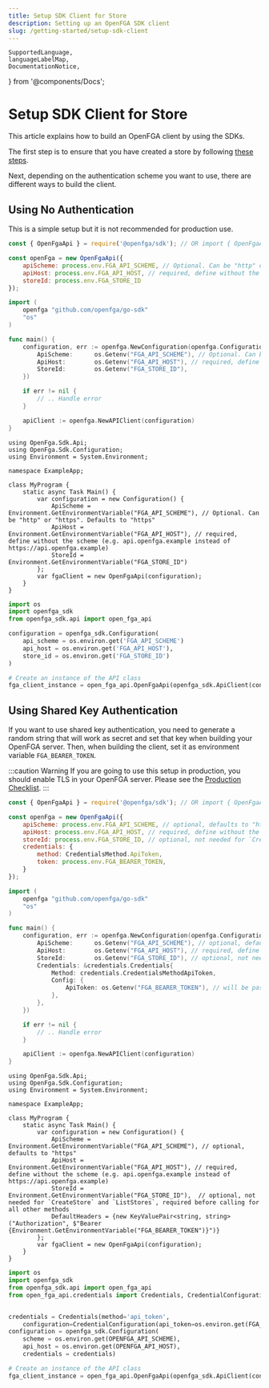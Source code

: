 ```yaml
---
title: Setup SDK Client for Store
description: Setting up an OpenFGA SDK client
slug: /getting-started/setup-sdk-client
---
```


    SupportedLanguage,
    languageLabelMap,
    DocumentationNotice,
} from '@components/Docs';

# Setup SDK Client for Store

<DocumentationNotice />

This article explains how to build an OpenFGA client by using the SDKs.

The first step is to ensure that you have created a store by following [these steps](./create-store.mdx).

Next, depending on the authentication scheme you want to use, there are different ways to build the client.

## Using No Authentication

This is a simple setup but it is not recommended for production use.

<Tabs groupId="languages">
<TabItem value={SupportedLanguage.JS_SDK} label={languageLabelMap.get(SupportedLanguage.JS_SDK)}>

```javascript
const { OpenFgaApi } = require('@openfga/sdk'); // OR import { OpenFgaApi } from '@openfga/sdk';

const openFga = new OpenFgaApi({
    apiScheme: process.env.FGA_API_SCHEME, // Optional. Can be "http" or "https". Defaults to "https"
    apiHost: process.env.FGA_API_HOST, // required, define without the scheme (e.g. api.openfga.example instead of https://api.openfga.example)
    storeId: process.env.FGA_STORE_ID
});
```

</TabItem>
<TabItem value={SupportedLanguage.GO_SDK} label={languageLabelMap.get(SupportedLanguage.GO_SDK)}>

```go
import (
    openfga "github.com/openfga/go-sdk"
    "os"
)

func main() {
    configuration, err := openfga.NewConfiguration(openfga.Configuration{
        ApiScheme:      os.Getenv("FGA_API_SCHEME"), // Optional. Can be "http" or "https". Defaults to "https"
        ApiHost:        os.Getenv("FGA_API_HOST"), // required, define without the scheme (e.g. api.openfga.example instead of https://api.openfga.example)
        StoreId:        os.Getenv("FGA_STORE_ID"),
    })

    if err != nil {
        // .. Handle error
    }

    apiClient := openfga.NewAPIClient(configuration)
}
```

</TabItem>
<TabItem value={SupportedLanguage.DOTNET_SDK} label={languageLabelMap.get(SupportedLanguage.DOTNET_SDK)}>

```dotnet
using OpenFga.Sdk.Api;
using OpenFga.Sdk.Configuration;
using Environment = System.Environment;

namespace ExampleApp;

class MyProgram {
    static async Task Main() {
        var configuration = new Configuration() {
            ApiScheme = Environment.GetEnvironmentVariable("FGA_API_SCHEME"), // Optional. Can be "http" or "https". Defaults to "https"
            ApiHost = Environment.GetEnvironmentVariable("FGA_API_HOST"), // required, define without the scheme (e.g. api.openfga.example instead of https://api.openfga.example)
            StoreId = Environment.GetEnvironmentVariable("FGA_STORE_ID")
        };
        var fgaClient = new OpenFgaApi(configuration);
    }
}
```

</TabItem>
<TabItem value={SupportedLanguage.PYTHON_SDK} label={languageLabelMap.get(SupportedLanguage.PYTHON_SDK)}>

```python
import os
import openfga_sdk
from openfga_sdk.api import open_fga_api

configuration = openfga_sdk.Configuration(
    api_scheme = os.environ.get('FGA_API_SCHEME')
    api_host = os.environ.get('FGA_API_HOST'),
    store_id = os.environ.get('FGA_STORE_ID')
)

# Create an instance of the API class
fga_client_instance = open_fga_api.OpenFgaApi(openfga_sdk.ApiClient(configuration))

```

</TabItem>

</Tabs>

## Using Shared Key Authentication

If you want to use shared key authentication, you need to generate a random string that will work as secret and set that key when building your OpenFGA server. Then, when building the client, set it as environment variable `FGA_BEARER_TOKEN`.

:::caution Warning
If you are going to use this setup in production, you should enable TLS in your OpenFGA server. Please see the [Production Checklist](./setup-openfga.mdx#production-recommendations).
:::


<Tabs groupId="languages">
<TabItem value={SupportedLanguage.JS_SDK} label={languageLabelMap.get(SupportedLanguage.JS_SDK)}>

```javascript
const { OpenFgaApi } = require('@openfga/sdk'); // OR import { OpenFgaApi } from '@openfga/sdk';

const openFga = new OpenFgaApi({
    apiScheme: process.env.FGA_API_SCHEME, // optional, defaults to "https"
    apiHost: process.env.FGA_API_HOST, // required, define without the scheme (e.g. api.openfga.example instead of https://api.openfga.example)
    storeId: process.env.FGA_STORE_ID, // optional, not needed for `CreateStore` and `ListStores`, required before calling for all other methods
    credentials: {
        method: CredentialsMethod.ApiToken,
        token: process.env.FGA_BEARER_TOKEN,
    }
});
```

</TabItem>
<TabItem value={SupportedLanguage.GO_SDK} label={languageLabelMap.get(SupportedLanguage.GO_SDK)}>

```go
import (
    openfga "github.com/openfga/go-sdk"
    "os"
)

func main() {
    configuration, err := openfga.NewConfiguration(openfga.Configuration{
        ApiScheme:      os.Getenv("FGA_API_SCHEME"), // optional, defaults to "https"
        ApiHost:        os.Getenv("FGA_API_HOST"), // required, define without the scheme (e.g. api.openfga.example instead of https://api.openfga.example)
        StoreId:        os.Getenv("FGA_STORE_ID"), // optional, not needed for `CreateStore` and `ListStores`, required before calling for all other methods
        Credentials: &credentials.Credentials{
            Method: credentials.CredentialsMethodApiToken,
            Config: {
                ApiToken: os.Getenv("FGA_BEARER_TOKEN"), // will be passed as the "Authorization: Bearer ${ApiToken}" request header
            },
        },
    })

    if err != nil {
        // .. Handle error
    }

    apiClient := openfga.NewAPIClient(configuration)
}
```

</TabItem>
<TabItem value={SupportedLanguage.DOTNET_SDK} label={languageLabelMap.get(SupportedLanguage.DOTNET_SDK)}>

```dotnet
using OpenFga.Sdk.Api;
using OpenFga.Sdk.Configuration;
using Environment = System.Environment;

namespace ExampleApp;

class MyProgram {
    static async Task Main() {
        var configuration = new Configuration() {
            ApiScheme = Environment.GetEnvironmentVariable("FGA_API_SCHEME"), // optional, defaults to "https"
            ApiHost = Environment.GetEnvironmentVariable("FGA_API_HOST"), // required, define without the scheme (e.g. api.openfga.example instead of https://api.openfga.example)
            StoreId = Environment.GetEnvironmentVariable("FGA_STORE_ID"),  // optional, not needed for `CreateStore` and `ListStores`, required before calling for all other methods
            DefaultHeaders = {new KeyValuePair<string, string>("Authorization", $"Bearer {Environment.GetEnvironmentVariable("FGA_BEARER_TOKEN")}")}
        };
        var fgaClient = new OpenFgaApi(configuration);
    }
}
```

</TabItem>
<TabItem value={SupportedLanguage.PYTHON_SDK} label={languageLabelMap.get(SupportedLanguage.PYTHON_SDK)}>

```python
import os
import openfga_sdk
from openfga_sdk.api import open_fga_api
from open_fga_api.credentials import Credentials, CredentialConfiguration


credentials = Credentials(method='api_token',
    configuration=CredentialConfiguration(api_token=os.environ.get(FGA_BEARER_TOKEN)))
configuration = openfga_sdk.Configuration(
    scheme = os.environ.get(OPENFGA_API_SCHEME),
    api_host = os.environ.get(OPENFGA_API_HOST),
    credentials = credentials)

# Create an instance of the API class
fga_client_instance = open_fga_api.OpenFgaApi(openfga_sdk.ApiClient(configuration))

```

</TabItem>
</Tabs>
